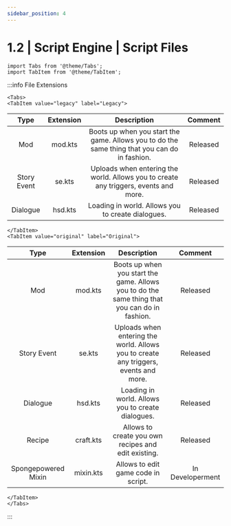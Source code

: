 ```yaml
---
sidebar_position: 4
---
```


# 1.2 | Script Engine | Script Files

```mdx-code-block
import Tabs from '@theme/Tabs';
import TabItem from '@theme/TabItem';
```

:::info File Extensions
```mdx-code-block
<Tabs>
<TabItem value="legacy" label="Legacy">
```
|        Type         | Extension  |                                          Description                                          |     Comment      |
|:-------------------:|:----------:|:---------------------------------------------------------------------------------------------:|:----------------:|
|         Mod         |  mod.kts   | Boots up when you start the game. Allows you to do the same thing that you can do in fashion. |     Released     |
|     Story Event     |   se.kts   |     Uploads when entering the world. Allows you to create any triggers, events and more.      |     Released     |
|      Dialogue       |  hsd.kts   |                       Loading in world. Allows you to create dialogues.                       |     Released     |
```mdx-code-block
</TabItem>
<TabItem value="original" label="Original">
```
|        Type         | Extension |                                          Description                                          |     Comment      |
|:-------------------:|:---------:|:---------------------------------------------------------------------------------------------:|:----------------:|
|         Mod         |  mod.kts  | Boots up when you start the game. Allows you to do the same thing that you can do in fashion. |     Released     |
|     Story Event     |  se.kts   |     Uploads when entering the world. Allows you to create any triggers, events and more.      |     Released     |
|      Dialogue       |  hsd.kts  |                       Loading in world. Allows you to create dialogues.                       |     Released     |
|       Recipe        | craft.kts |                      Allows to create you own recipes and edit existing.                      |     Released     |
| Spongepowered Mixin | mixin.kts |                              Allows to edit game code in script.                              | In Developerment |
```mdx-code-block
</TabItem>
</Tabs>
```
:::